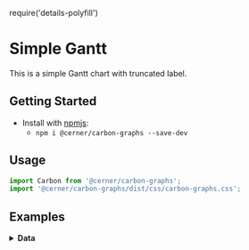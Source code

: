 require('details-polyfill')

# Simple Gantt
This is a simple Gantt chart with truncated label.

## Getting Started

- Install with [npmjs](https://www.npmjs.com):
  - `npm i @cerner/carbon-graphs --save-dev`

## Usage
```js
import Carbon from '@cerner/carbon-graphs';
import '@cerner/carbon-graphs/dist/css/carbon-graphs.css';
```

## Examples
<GanttChart />

<details>
<summary style={{fontSize: 24 }}>
<b>Data</b>
</summary>

### Graph Config object
<GraphConfig />

### Data object
<DataObject />
</details>
